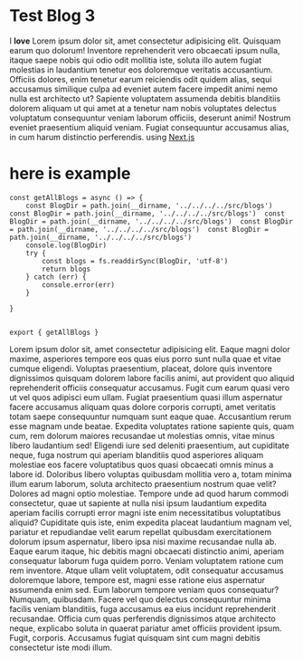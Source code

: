 # Test Blog 3

I **love** Lorem ipsum dolor sit, amet consectetur adipisicing elit. Quisquam earum quo dolorum! Inventore reprehenderit vero obcaecati ipsum nulla, itaque saepe nobis qui odio odit mollitia iste, soluta illo autem fugiat molestias in laudantium tenetur eos doloremque veritatis accusantium. Officiis dolores, enim tenetur earum reiciendis odit quidem alias, sequi accusamus similique culpa ad eveniet autem facere impedit animi nemo nulla est architecto ut? Sapiente voluptatem assumenda debitis blanditiis dolorem aliquam ut qui amet at a tenetur nam nobis voluptates delectus voluptatum consequuntur veniam laborum officiis, deserunt animi! Nostrum eveniet praesentium aliquid veniam. Fugiat consequuntur accusamus alias, in cum harum distinctio perferendis. using [Next.js](https://nextjs.org/)

# here is example

```
const getAllBlogs = async () => {
    const BlogDir = path.join(__dirname, '../../../../src/blogs')   const BlogDir = path.join(__dirname, '../../../../src/blogs')  const BlogDir = path.join(__dirname, '../../../../src/blogs')  const BlogDir = path.join(__dirname, '../../../../src/blogs')  const BlogDir = path.join(__dirname, '../../../../src/blogs')
    console.log(BlogDir)
    try {
        const blogs = fs.readdirSync(BlogDir, 'utf-8')
        return blogs
    } catch (err) {
        console.error(err)
    }

}


export { getAllBlogs }
```

Lorem ipsum dolor sit, amet consectetur adipisicing elit. Eaque magni
dolor maxime, asperiores tempore eos quas eius porro sunt nulla quae et
vitae cumque eligendi. Voluptas praesentium, placeat, dolore quis
inventore dignissimos quisquam dolorem labore facilis animi, aut
provident quo aliquid reprehenderit officiis consequatur accusamus.
Fugit cum earum quasi vero ut vel quos adipisci eum ullam. Fugiat
praesentium quasi illum aspernatur facere accusamus aliquam quas dolore
corporis corrupti, amet veritatis totam saepe consequuntur numquam sunt
eaque quae. Accusantium rerum esse magnam unde beatae. Expedita
voluptates ratione sapiente quis, quam cum, rem dolorum maiores
recusandae ut molestias omnis, vitae minus libero laudantium sed!
Eligendi iure sed deleniti praesentium, aut cupiditate neque, fuga
nostrum qui aperiam blanditiis quod asperiores aliquam molestiae eos
facere voluptatibus quos quasi obcaecati omnis minus a labore id.
Doloribus libero voluptas quibusdam mollitia vero a, totam minima illum
earum laborum, soluta architecto praesentium nostrum quae velit? Dolores
ad magni optio molestiae. Tempore unde ad quod harum commodi
consectetur, quae ut sapiente at nulla nisi ipsum laudantium expedita
aperiam facilis corrupti error magni iste enim necessitatibus
voluptatibus aliquid? Cupiditate quis iste, enim expedita placeat
laudantium magnam vel, pariatur et repudiandae velit earum repellat
quibusdam exercitationem dolorum ipsum aspernatur, libero ipsa nisi
maxime recusandae nulla ab. Eaque earum itaque, hic debitis magni
obcaecati distinctio animi, aperiam consequatur laborum fuga quidem
porro. Veniam voluptatem ratione cum rem inventore. Atque ullam velit
voluptatem, odit consequatur accusamus doloremque labore, tempore est,
magni esse ratione eius aspernatur assumenda enim sed. Eum laborum
tempore veniam quos consequatur? Numquam, quibusdam. Facere vel quo
delectus consequuntur minima facilis veniam blanditiis, fuga accusamus
ea eius incidunt reprehenderit recusandae. Officia cum quas perferendis
dignissimos atque architecto neque, explicabo soluta in quaerat pariatur
amet officiis provident ipsum. Fugit, corporis. Accusamus fugiat
quisquam sint cum magni debitis consectetur iste modi illum.
